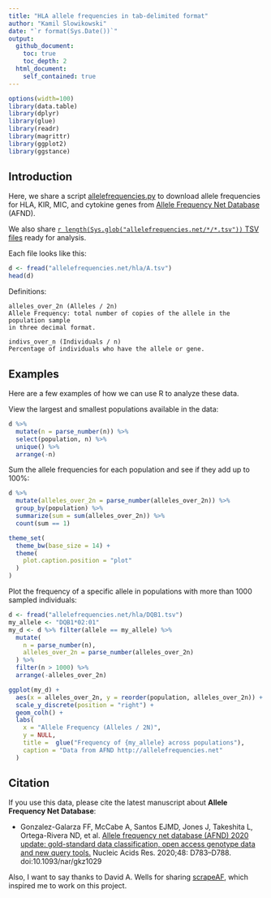 ```yaml
---
title: "HLA allele frequencies in tab-delimited format"
author: "Kamil Slowikowski"
date: "`r format(Sys.Date())`"
output:
  github_document:
    toc: true
    toc_depth: 2
  html_document:
    self_contained: true
---
```


```r
options(width=100)
library(data.table)
library(dplyr)
library(glue)
library(readr)
library(magrittr)
library(ggplot2)
library(ggstance)
```

## Introduction

Here, we share a script [allelefrequencies.py](allelefrequencies.py) to
download allele frequencies for HLA, KIR, MIC, and cytokine genes from [Allele
Frequency Net Database](http://allelefrequencies.net) (AFND).

We also share [`r length(Sys.glob("allelefrequencies.net/*/*.tsv"))` TSV
files](allelefrequencies.net/) ready for analysis.

Each file looks like this:

```r
d <- fread("allelefrequencies.net/hla/A.tsv")
head(d)
```

Definitions:

```
alleles_over_2n (Alleles / 2n)
Allele Frequency: total number of copies of the allele in the population sample
in three decimal format.

indivs_over_n (Individuals / n)
Percentage of individuals who have the allele or gene.
```

## Examples

Here are a few examples of how we can use R to analyze these data.

View the largest and smallest populations available in the data:

```r
d %>%
  mutate(n = parse_number(n)) %>%
  select(population, n) %>%
  unique() %>%
  arrange(-n)
```

Sum the allele frequencies for each population and see if they add up to 100%:

```r
d %>%
  mutate(alleles_over_2n = parse_number(alleles_over_2n)) %>%
  group_by(population) %>%
  summarize(sum = sum(alleles_over_2n)) %>%
  count(sum == 1)
```

```r
theme_set(
  theme_bw(base_size = 14) +
  theme(
    plot.caption.position = "plot"
  )  
)
```

Plot the frequency of a specific allele in populations with more than 1000
sampled individuals:

```r

d <- fread("allelefrequencies.net/hla/DQB1.tsv")
my_allele <- "DQB1*02:01"
my_d <- d %>% filter(allele == my_allele) %>%
  mutate(
    n = parse_number(n),
    alleles_over_2n = parse_number(alleles_over_2n)
  ) %>%
  filter(n > 1000) %>%
  arrange(-alleles_over_2n)

ggplot(my_d) +
  aes(x = alleles_over_2n, y = reorder(population, alleles_over_2n)) +
  scale_y_discrete(position = "right") +
  geom_colh() +
  labs(
    x = "Allele Frequency (Alleles / 2N)",
    y = NULL,
    title =  glue("Frequency of {my_allele} across populations"),
    caption = "Data from AFND http://allelefrequencies.net"
  )
```

## Citation

If you use this data, please cite the latest manuscript about **Allele Frequency
Net Database**:

- Gonzalez-Galarza FF, McCabe A, Santos EJMD, Jones J, Takeshita L,
  Ortega-Rivera ND, et al. [Allele frequency net database (AFND) 2020 update:
  gold-standard data classification, open access genotype data and new query
  tools.](https://pubmed.ncbi.nlm.nih.gov/31722398) Nucleic Acids Res. 2020;48:
  D783–D788. doi:10.1093/nar/gkz1029

Also, I want to say thanks to David A. Wells for sharing [scrapeAF][1], which
inspired me to work on this project.

[1]: https://github.com/DAWells/scrapeAF
